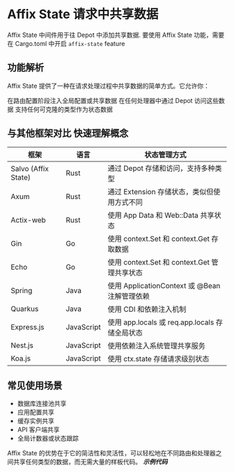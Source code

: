 # Affix State 请求中共享数据


Affix State 中间件用于往 Depot 中添加共享数据.
要使用 Affix State 功能，需要在 Cargo.toml 中开启 `affix-state` feature

## 功能解析
Affix State 提供了一种在请求处理过程中共享数据的简单方式。它允许你：

在路由配置阶段注入全局配置或共享数据
在任何处理器中通过 Depot 访问这些数据
支持任何可克隆的类型作为状态数据

## 与其他框架对比 快速理解概念
| 框架 | 语言 | 状态管理方式 |
|------|------|-------------|
| Salvo (Affix State) | Rust | 通过 Depot 存储和访问，支持多种类型 |
| Axum | Rust | 通过 Extension 存储状态，类似但使用方式不同 |
| Actix-web | Rust | 使用 App Data 和 Web::Data 共享状态 |
| Gin | Go | 使用 context.Set 和 context.Get 存取数据 |
| Echo | Go | 使用 context.Set 和 context.Get 管理共享状态 |
| Spring | Java | 使用 ApplicationContext 或 @Bean 注解管理依赖 |
| Quarkus | Java | 使用 CDI 和依赖注入机制 |
| Express.js | JavaScript | 使用 app.locals 或 req.app.locals 存储全局状态 |
| Nest.js | JavaScript | 使用依赖注入系统管理共享服务 |
| Koa.js | JavaScript | 使用 ctx.state 存储请求级别状态 |

## 常见使用场景

- 数据库连接池共享
- 应用配置共享
- 缓存实例共享
- API 客户端共享
- 全局计数器或状态跟踪

Affix State 的优势在于它的简洁性和灵活性，可以轻松地在不同路由和处理器之间共享任何类型的数据，而无需大量的样板代码。
_**示例代码**_

<Tabs>
  <Tab label="main.rs">
    <MainCode/>
  </Tab>
  <Tab label="Cargo.toml">
    <CargoCode/>
  </Tab>
</Tabs>